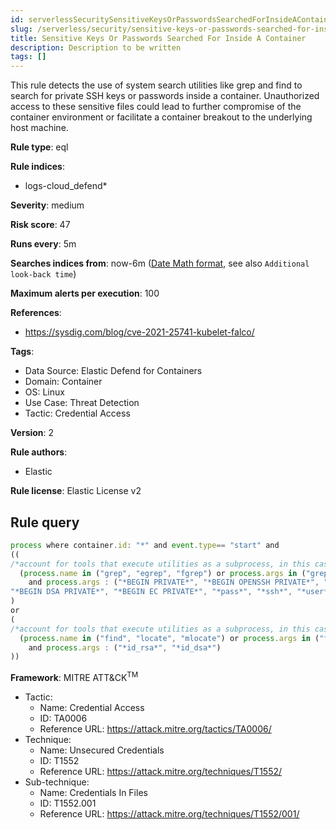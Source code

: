 ```yaml
---
id: serverlessSecuritySensitiveKeysOrPasswordsSearchedForInsideAContainer
slug: /serverless/security/sensitive-keys-or-passwords-searched-for-inside-a-container
title: Sensitive Keys Or Passwords Searched For Inside A Container
description: Description to be written
tags: []
---
```


<div id="sensitive-keys-or-passwords-searched-for-inside-a-container"></div>

This rule detects the use of system search utilities like grep and find to search for private SSH keys or passwords inside a container. Unauthorized access to these sensitive files could lead to further compromise of the container environment or facilitate a container breakout to the underlying host machine.

**Rule type**: eql

**Rule indices**: 

* logs-cloud_defend*

**Severity**: medium

**Risk score**: 47

**Runs every**: 5m

**Searches indices from**: now-6m ([Date Math format](((ref))/common-options.html#date-math), see also <DocLink id="serverlessSecurityRulesUiCreate" section="set-the-rules-schedule">`Additional look-back time`</DocLink>)

**Maximum alerts per execution**: 100

**References**: 

* https://sysdig.com/blog/cve-2021-25741-kubelet-falco/

**Tags**: 

* Data Source: Elastic Defend for Containers
* Domain: Container
* OS: Linux
* Use Case: Threat Detection
* Tactic: Credential Access

**Version**: 2

**Rule authors**: 

* Elastic

**Rule license**: Elastic License v2

## Rule query

```js
process where container.id: "*" and event.type== "start" and
((
/*account for tools that execute utilities as a subprocess, in this case the target utility name will appear as a process arg*/  
  (process.name in ("grep", "egrep", "fgrep") or process.args in ("grep", "egrep", "fgrep")) 
    and process.args : ("*BEGIN PRIVATE*", "*BEGIN OPENSSH PRIVATE*", "*BEGIN RSA PRIVATE*", 
"*BEGIN DSA PRIVATE*", "*BEGIN EC PRIVATE*", "*pass*", "*ssh*", "*user*")
) 
or 
(
/*account for tools that execute utilities as a subprocess, in this case the target utility name will appear as a process arg*/
  (process.name in ("find", "locate", "mlocate") or process.args in ("find", "locate", "mlocate")) 
    and process.args : ("*id_rsa*", "*id_dsa*")
))

```

**Framework**: MITRE ATT&CK<sup>TM</sup>

* Tactic:
    * Name: Credential Access
    * ID: TA0006
    * Reference URL: https://attack.mitre.org/tactics/TA0006/
* Technique:
    * Name: Unsecured Credentials
    * ID: T1552
    * Reference URL: https://attack.mitre.org/techniques/T1552/
* Sub-technique:
    * Name: Credentials In Files
    * ID: T1552.001
    * Reference URL: https://attack.mitre.org/techniques/T1552/001/

